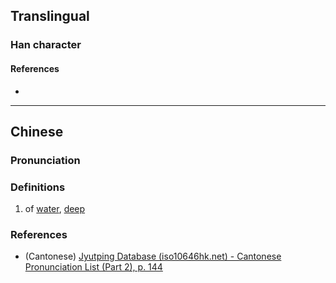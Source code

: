 {{character info/new}}
==Translingual==

===Han character===
{{Han char|rn=85|rad=水|as=10|sn=13|four=34154|canj=ETMJ|ids=⿰氵華}}

====References====
* {{Han ref|kx=0652.190|dkj=18347|dj=1062.160|hdz=31736.080|uh=6F95|ud=28565|bh=E65D|bd=58973}}

----

==Chinese==
{{zh-forms}}

===Pronunciation===
{{zh-pron
|m=hé
|c=wo4
|mc=
|oc=
|ma=
|cat=
}}

===Definitions===
{{zh-hanzi}}

# of [[water]], [[deep]]

===References===
* (Cantonese) [http://www.iso10646hk.net/jp/document/download.jsp Jyutping Database (iso10646hk.net) - Cantonese Pronunciation List (Part 2), p. 144]